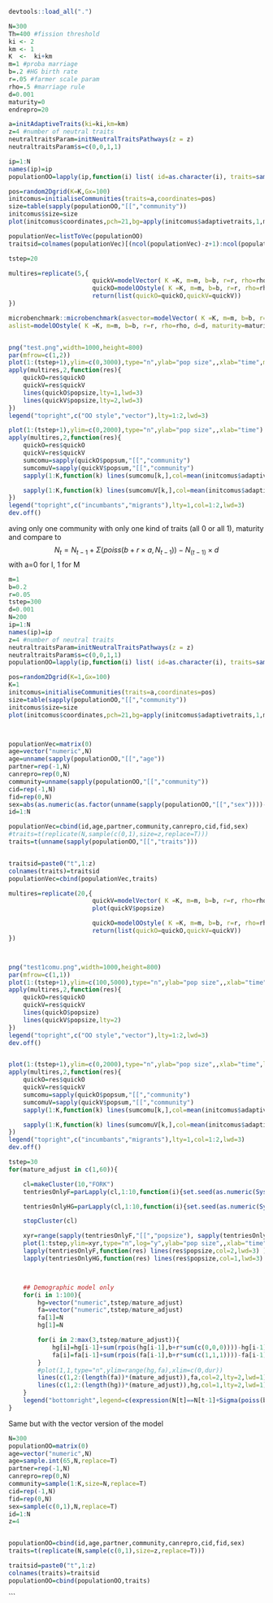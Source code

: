 
```r
devtools::load_all(".")

N=300
Th=400 #fission threshold
ki <- 2
km <- 1
K  <-  ki+km
m=1 #proba marriage
b=.2 #HG birth rate
r=.05 #farmer scale param
rho=.5 #marriage rule
d=0.001
maturity=0
endrepro=20

a=initAdaptiveTraits(ki=ki,km=km)
z=4 #number of neutral traits
neutraltraitsParam=initNeutralTraitsPathways(z = z)
neutraltraitsParam$s=c(0,0,1,1)

ip=1:N
names(ip)=ip
populationOO=lapply(ip,function(i) list( id=as.character(i), traits=sample(c(0,1),size=z,replace=T), age=sample.int(endrepro-5,1), community=sample.int(K,1), sex=sample(c("F","M"),1), repro=FALSE, partner=-1))

pos=random2Dgrid(K=K,Gx=100)
initcomus=initialiseCommunities(traits=a,coordinates=pos)
size=table(sapply(populationOO,"[[","community"))
initcomus$size=size
plot(initcomus$coordinates,pch=21,bg=apply(initcomus$adaptivetraits,1,mean)+1,cex=log(initcomus$size))

populationVec=listToVec(populationOO)
traitsid=colnames(populationVec)[(ncol(populationVec)-z+1):ncol(populationVec)]

tstep=20

multires=replicate(5,{
                       quickV=modelVector( K =K, m=m, b=b, r=r, rho=rho, d=d, maturity=maturity, endrepro=endrepro, population=populationVec,comus=initcomus, tstep=tstep, tp=neutraltraitsParam, logging=c("time"),ma=1)
                       quickO=modelOOstyle( K =K, m=m, b=b, r=r, rho=rho, d=d, maturity=maturity, endrepro=endrepro, population=populationOO,comus=initcomus, tstep=tstep,tp=neutraltraitsParam, logging=c("time"),ma=1)
                       return(list(quickO=quickO,quickV=quickV))
})

microbenchmark::microbenchmark(asvector=modelVector( K =K, m=m, b=b, r=r, rho=rho, d=d, maturity=maturity, endrepro=endrepro, population=populationVec,comus=initcomus, tstep=tstep, tp=neutraltraitsParam, logging=c("na"),ma=1),
aslist=modelOOstyle( K =K, m=m, b=b, r=r, rho=rho, d=d, maturity=maturity, endrepro=endrepro, population=populationOO,comus=initcomus, tstep=tstep, tp=neutraltraitsParam, logging=c("na"),ma=1),times=10)


png("test.png",width=1000,height=800)
par(mfrow=c(1,2))
plot(1:(tstep+1),ylim=c(0,3000),type="n",ylab="pop size",,xlab="time",main=paste("test with",ki,"incumbants and ",km,"migrants communities"))
apply(multires,2,function(res){
    quickO=res$quickO
    quickV=res$quickV
    lines(quickO$popsize,lty=1,lwd=3)
    lines(quickV$popsize,lty=2,lwd=3)
})
legend("topright",c("OO style","vector"),lty=1:2,lwd=3)

plot(1:(tstep+1),ylim=c(0,2000),type="n",ylab="pop size",,xlab="time")
apply(multires,2,function(res){
    quickO=res$quickO
    quickV=res$quickV
    sumcomu=sapply(quickO$popsum,"[[","community")
    sumcomuV=sapply(quickV$popsum,"[[","community")
    sapply(1:K,function(k) lines(sumcomu[k,],col=mean(initcomus$adaptivetraits[k,])+1,lwd=3) )

    sapply(1:K,function(k) lines(sumcomuV[k,],col=mean(initcomus$adaptivetraits[k,])+1,lwd=3,lty=2) )
})
legend("topright",c("incumbants","migrants"),lty=1,col=1:2,lwd=3)
dev.off()

```

aving only one community with only one kind of traits (all 0 or all 1), maturity and compare to
$$ N_t=N_{t-1}+\Sigma(poiss(b+r \times a,N_{t-1}))-N_{(t-1)} \times d $$ with a=0 for I, 1 for M

```r
m=1
b=0.2
r=0.05
tstep=300
d=0.001
N=200
ip=1:N
names(ip)=ip
z=4 #number of neutral traits
neutraltraitsParam=initNeutralTraitsPathways(z = z)
neutraltraitsParam$s=c(0,0,1,1)
populationOO=lapply(ip,function(i) list( id=as.character(i), traits=sample(c(0,1),size=z,replace=T), age=sample.int(65,1), community=1, sex=sample(c("F","M"),1), repro=FALSE, partner=-1))

pos=random2Dgrid(K=1,Gx=100)
K=1
initcomus=initialiseCommunities(traits=a,coordinates=pos)
size=table(sapply(populationOO,"[[","community"))
initcomus$size=size
plot(initcomus$coordinates,pch=21,bg=apply(initcomus$adaptivetraits,1,mean)+1,cex=log(initcomus$size))



populationVec=matrix(0)
age=vector("numeric",N)
age=unname(sapply(populationOO,"[[","age"))
partner=rep(-1,N) 
canrepro=rep(0,N) 
community=unname(sapply(populationOO,"[[","community"))
cid=rep(-1,N) 
fid=rep(0,N) 
sex=abs(as.numeric(as.factor(unname(sapply(populationOO,"[[","sex"))))-2)
id=1:N

populationVec=cbind(id,age,partner,community,canrepro,cid,fid,sex)
#traits=t(replicate(N,sample(c(0,1),size=z,replace=T)))
traits=t(unname(sapply(populationOO,"[[","traits")))


traitsid=paste0("t",1:z)
colnames(traits)=traitsid
populationVec=cbind(populationVec,traits)

multires=replicate(20,{
                       quickV=modelVector( K =K, m=m, b=b, r=r, rho=rho, d=d, maturity=maturity, endrepro=endrepro, population=populationVec,comus=initcomus, tstep=tstep, tp=neutraltraitsParam, logging=c("time"),ma=1)
                       plot(quickV$popsize)

                       quickO=modelOOstyle( K =K, m=m, b=b, r=r, rho=rho, d=d, maturity=maturity, endrepro=endrepro, population=populationOO,comus=initcomus, tstep=tstep, tp=neutraltraitsParam, logging=c("time"),ma=1)
                       return(list(quickO=quickO,quickV=quickV))
})



png("test1comu.png",width=1000,height=800)
par(mfrow=c(1,1))
plot(1:(tstep+1),ylim=c(100,5000),type="n",ylab="pop size",,xlab="time",main="on incumbant commu",log="y")
apply(multires,2,function(res){
    quickO=res$quickO
    quickV=res$quickV
    lines(quickO$popsize)
    lines(quickV$popsize,lty=2)
})
legend("topright",c("OO style","vector"),lty=1:2,lwd=3)
dev.off()


plot(1:(tstep+1),ylim=c(0,2000),type="n",ylab="pop size",,xlab="time",log="y")
apply(multires,2,function(res){
    quickO=res$quickO
    quickV=res$quickV
    sumcomu=sapply(quickO$popsum,"[[","community")
    sumcomuV=sapply(quickV$popsum,"[[","community")
    sapply(1:K,function(k) lines(sumcomu[k,],col=mean(initcomus$adaptivetraits[k,])+1,lwd=3) )

    sapply(1:K,function(k) lines(sumcomuV[k,],col=mean(initcomus$adaptivetraits[k,])+1,lwd=3,lty=2) )
})
legend("topright",c("incumbants","migrants"),lty=1,col=1:2,lwd=3)
dev.off()

```



```r

tstep=30
for(mature_adjust in c(1,60)){

    cl=makeCluster(10,"FORK")
    tentriesOnlyF=parLapply(cl,1:10,function(i){set.seed(as.numeric(Sys.time())+i);modelOOstyle(m=m, b=b, r=r,  d=d, maturity=0, endrepro=10000, logging="time", populationOO=populationOO,comus=initialiseCommunities(traits=initAdaptiveTraits(ki=0,km=1),coordinates=pos) , tstep=tstep, tp=neutraltraitsParam,ma=mature_adjust)})

    tentriesOnlyHG=parLapply(cl,1:10,function(i){set.seed(as.numeric(Sys.time())+i);modelOOstyle(m=m, b=b, r=r,  d=d, maturity=0, endrepro=10000, logging="time", populationOO=populationOO,comus=initialiseCommunities(traits=initAdaptiveTraits(ki=1,km=0),coordinates=pos) , tstep=tstep, tp=neutraltraitsParam,ma=mature_adjust)})

    stopCluster(cl)

    xyr=range(sapply(tentriesOnlyF,"[[","popsize"), sapply(tentriesOnlyHG,"[[","popsize"))
    plot(1:tstep,ylim=xyr,type="n",log="y",ylab="pop size",,xlab="time")
    lapply(tentriesOnlyF,function(res) lines(res$popsize,col=2,lwd=3) )
    lapply(tentriesOnlyHG,function(res) lines(res$popsize,col=1,lwd=3) )



    ## Demographic model only
    for(i in 1:100){
        hg=vector("numeric",tstep/mature_adjust)
        fa=vector("numeric",tstep/mature_adjust)
        fa[1]=N
        hg[1]=N

        for(i in 2:max(3,tstep/mature_adjust)){
            hg[i]=hg[i-1]+sum(rpois(hg[i-1],b+r*sum(c(0,0,0))))-hg[i-1]*d
            fa[i]=fa[i-1]+sum(rpois(fa[i-1],b+r*sum(c(1,1,1))))-fa[i-1]*d
        }
        #plot(1,1,type="n",ylim=range(hg,fa),xlim=c(0,dur))
        lines(c(1,2:(length(fa))*(mature_adjust)),fa,col=2,lty=2,lwd=1)
        lines(c(1,2:(length(hg))*(mature_adjust)),hg,col=1,lty=2,lwd=1)
    }
    legend("bottomright",legend=c(expression(N[t]==N[t-1]+Sigma(poiss(b,N[t-1]))-N[t-1]*d),expression(N[t]==N[t-1]+Sigma(poiss(b+r,N[t-1]))-N[t-1]*d),"model 1 community HG","model 1 communit F"),lty=c(2,2,1,1),col=c(1,2,1,2),cex=.8)
}


```


Same but with the vector version of the model

```r
N=300
populationOO=matrix(0)
age=vector("numeric",N)
age=sample.int(65,N,replace=T) 
partner=rep(-1,N) 
canrepro=rep(0,N) 
community=sample(1:K,size=N,replace=T) 
cid=rep(-1,N) 
fid=rep(0,N) 
sex=sample(c(0,1),N,replace=T) 
id=1:N
z=4


populationOO=cbind(id,age,partner,community,canrepro,cid,fid,sex)
traits=t(replicate(N,sample(c(0,1),size=z,replace=T)))

traitsid=paste0("t",1:z)
colnames(traits)=traitsid
populationOO=cbind(populationOO,traits)

```

```


